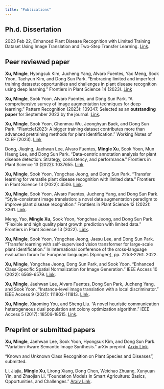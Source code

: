 ```yaml
---
title: "Publications"
---
```


## Ph.d. Dissertation

2023 Feb 22, Enhanced Plant Disease Recognition with Limited Training Dataset Using Image Translation and Two-Step Transfer Learning. [Link](https://www.researchgate.net/publication/368464605_Enhanced_Plant_Disease_Recognition_with_Limited_Training_Dataset_Using_Image_Translation_and_Two-Step_Transfer_Learning).


## Peer reviewed paper

**Xu, Mingle**, Hyongsuk Kim, Jucheng Yang, Alvaro Fuentes, Yao Meng, Sook Yoon, Taehyun Kim, and Dong Sun Park. "Embracing limited and imperfect training datasets: opportunities and challenges in plant disease recognition using deep learning." Frontiers in Plant Science 14 (2023). [Link](https://www.frontiersin.org/articles/10.3389/fpls.2023.1225409/full)

**Xu, Mingle**, Sook Yoon, Alvaro Fuentes, and Dong Sun Park. "A comprehensive survey of image augmentation techniques for deep learning." Pattern Recognition (2023): 109347. Selected as an **outstanding paper** for September 2023 by the journal. [Link](https://www.sciencedirect.com/science/article/pii/S0031320323000481).

**Xu, Mingle**, Sook Yoon, Chenmou Wu, Jeonghyun Baek, and Dong Sun Park. "Plantclef2023: A bigger training dataset contributes more than advanced pretraining methods for plant identification." Working Notes of CLEF (2023). [Link](https://ceur-ws.org/Vol-3497/paper-183.pdf)

Dong, Jiuqing, Jaehwan Lee, Alvaro Fuentes, **Mingle Xu**, Sook Yoon, Mun Haeng Lee, and Dong Sun Park. "Data-centric annotation analysis for plant disease detection: Strategy, consistency, and performance." Frontiers in Plant Science 13 (2022): 1037655. [Link](https://www.frontiersin.org/articles/10.3389/fpls.2022.1037655/full)

**Xu, Mingle**, Sook Yoon, Yongchae Jeong, and Dong Sun Park. "Transfer learning for versatile plant disease recognition with limited data." Frontiers in Plant Science 13 (2022): 4506. [Link](https://www.frontiersin.org/articles/10.3389/fpls.2022.1010981/full).

**Xu, Mingle**, Sook Yoon, Alvaro Fuentes, Jucheng Yang, and Dong Sun Park. "Style-consistent image translation: a novel data augmentation paradigm to improve plant disease recognition." Frontiers in Plant Science 12 (2022): 3361. [Link](https://www.frontiersin.org/articles/10.3389/fpls.2021.773142/full).

Meng, Yao, **Mingle Xu**, Sook Yoon, Yongchae Jeong, and Dong Sun Park. "Flexible and high quality plant growth prediction with limited data." Frontiers in Plant Science 13 (2022). [Link](https://www.frontiersin.org/articles/10.3389/fpls.2022.989304/full).

**Xu, Mingle**, Sook Yoon, Yongchae Jeong, Jaesu Lee, and Dong Sun Park. "Transfer learning with self-supervised vision transformer for large-scale plant identification." In International conference of the cross-language evaluation forum for European languages (Springer;), pp. 2253-2261. 2022.

**Xu, Mingle**, Yongchae Jeong, Dong Sun Park, and Sook Yoon. "Enhanced Class-Specific Spatial Normalization for Image Generation." IEEE Access 10 (2022): 6569-6579. [Link](https://ieeexplore.ieee.org/abstract/document/9682740).

**Xu, Mingle**, Jaehwan Lee, Alvaro Fuentes, Dong Sun Park, Jucheng Yang, and Sook Yoon. "Instance-level image translation with a local discriminator." IEEE Access 9 (2021): 111802-111813. [Link](https://ieeexplore.ieee.org/abstract/document/9505697).

**Xu, Mingle**, Xiaoming You, and Sheng Liu. "A novel heuristic communication heterogeneous dual population ant colony optimization algorithm." IEEE Access 5 (2017): 18506-18515. [Link](https://ieeexplore.ieee.org/abstract/document/8022690).


## Preprint or submitted papers
**Xu, Mingle**, Jaehwan Lee, Sook Yoon, Hyongsuk Kim, and Dong Sun Park. "Variation-Aware Semantic Image Synthesis." arXiv preprint. [Arxiv Link](https://arxiv.org/abs/2301.10551).

"Known and Unknown Class Recognition on Plant Species and Diseases", submitted.

Li, Jiajia, **Mingle Xu**, Lirong Xiang, Dong Chen, Weichao Zhuang, Xunyuan Yin, and Zhaojian Li. "Foundation Models in Smart Agriculture: Basics, Opportunities, and Challenges." [Arxiv Link](https://arxiv.org/abs/2308.06668).
